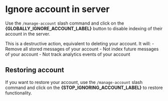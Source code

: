 # Ignore account in server


Use the `/manage-account` slash command and click on the **{GLOBALLY_IGNORE_ACCOUNT_LABEL}** button to disable indexing of their account in the server.


<Callout type='error' emoji='❗'>
  This is a destructive action, equivalent to deleting your account. It will:
  - Remove all stored messages of your account
  - Not index future messages of your account
  - Not track analytics events of your account
</Callout>

## Restoring account

If you want to restore your account, use the `/manage-account` slash command and click on the **{STOP_IGNORING_ACCOUNT_LABEL}** to restore functionality.
